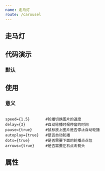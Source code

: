 ```yaml
---
name: 走马灯
route: /carousel
---
```





## 走马灯

## 代码演示

### 默认 

<Playground>
  <Carousel
    items={[
      {
        src: 'http://lpf.yywlx.cn/DSC_6400.jpg',
        alt: 'images-1',
      },
      {
        src: 'http://lpf.yywlx.cn/DSC_6400.jpg',
        alt: 'images-2',
      },
      {
        src: 'http://lpf.yywlx.cn/DSC_6400.jpg',
        alt: 'images-3',
      }   
    ]}
    speed={1.5}       
    delay={3}         
    pause={true}     
    autoplay={true}   
    dots={true}       
    arrows={true}     
  />
</Playground> 

## 使用 

### 意义 

```

speed={1.5}       #轮播切换图片的速度 
delay={3}         #自动轮播时候停留的时间
pause={true}      #鼠标放上图片是否停止自动轮播
autoplay={true}   #是否自动轮播
dots={true}       #是否需要下面的轮播点点位
arrows={true}     #是否需要左右点击箭头
```

## 属性 

<PropsTable of={Carousel} />



